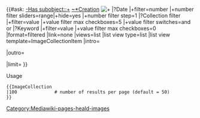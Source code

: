 <includeonly>
{{#ask:
[[-Has subobject::+]]
[[~*Creation]]
[[File:+]]
|?Date |+filter=number |+number filter sliders=range|+hide=yes |+number filter step=1
|?Collection filter |+filter=value |+value filter max checkboxes=5 |+value filter switches=and or
|?Keyword |+filter=value |+value filter max checkboxes=0
|format=filtered
|link=none
|views=list
|list view type=list
|list view template=ImageCollectionItem
|intro=<div class="heald-collection">
|outro=</div>
|limit={{{1|50}}}
}}
</includeonly><noinclude>[[Category:Mediawiki-pages-heald-images]]
;Usage
<pre>
{{ImageCollection
|100              # number of results per page (default = 50)             
}}
</pre>
</noinclude>

